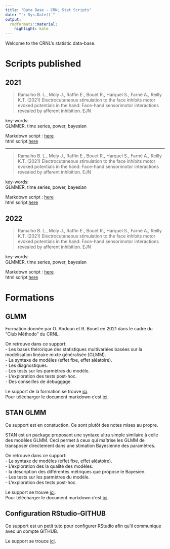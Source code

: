 ```yaml
---
title: "Data Base - CRNL Stat Scripts"
date: "`r Sys.Date()`"
output:
  rmdformats::material:
    highlight: kate
---
```


Welcome to the CRNL's statistic data-base.   

# Scripts published

## 2021

> Ramalho B. L., Moly J., Raffin E., Bouet R., Harquel S., Farnè A., Reilly K.T. (2021) Electrocutaneous stimulation to the face inhibits motor evoked potentials in the hand: Face-hand sensorimotor interactions revealed by afferent inhibition. EJN   

key-words:   
GLMMER, time series, power, bayesian

Markdown script : [here](Scripts/2021/Ramalho_al_2021.html)    
html script:[here](Scripts/2021/Ramalho_al_2021.Rmd)    

***

> Ramalho B. L., Moly J., Raffin E., Bouet R., Harquel S., Farnè A., Reilly K.T. (2021) Electrocutaneous stimulation to the face inhibits motor evoked potentials in the hand: Face-hand sensorimotor interactions revealed by afferent inhibition. EJN   

key-words:   
GLMMER, time series, power, bayesian

Markdown script : [here](Scripts/2021/Ramalho_al_2021.html)   
html script:[here](Scripts/2021/Ramalho_al_2021.Rmd)   

## 2022

> Ramalho B. L., Moly J., Raffin E., Bouet R., Harquel S., Farnè A., Reilly K.T. (2021) Electrocutaneous stimulation to the face inhibits motor evoked potentials in the hand: Face-hand sensorimotor interactions revealed by afferent inhibition. EJN   

key-words:   
GLMMER, time series, power, bayesian

Markdown script : [here](Scripts/2021/Ramalho_al_2021.html)   
html script:[here](Scripts/2021/Ramalho_al_2021.Rmd)    




# Formations

## GLMM

Formation donnée par O. Abdoun  et R. Bouet en 2021 dans le cadre du "Club Méthodo" du CRNL.   

On retrouve dans ce support:   
- Les bases thérorique des statistiques multivariées basées sur la modélisation linéaire mixte généralisée (GLMM).   
- La syntaxe de modèles (effet fixe, effet aléatoire).   
- Les diagnostiques.    
- Les tests sur les parmètres du modèle.    
- L'exploration des tests post-hoc.   
- Des conseilles de debuggage.   

Le support de la formation se trouve  [ici](Formations/GLMM/MixedModel.html).   
Pour télécharger le document markdown c'est [ici](Formations/GLMM/MixedModel.html).   

## STAN GLMM

Ce support est en constuction. Ce sont plutôt des notes mises au propre.   

STAN est un package proposant une syntaxe ultra simple similaire à celle des modèles GLMM. Ceci permet à ceux qui maîtrise les GLMM de transposer directement dans une stimation Bayesienne des paramètres.    

On retrouve dans ce support:   
- La syntaxe de modèles (effet fixe, effet aléatoire).   
- L'exploration des la qualité des modèles.    
- la description des différentes métriques que propose le Bayesien.   
- Les tests sur les parmètres du modèle.    
- L'exploration des tests post-hoc.   

Le support se trouve  [ici](Formations/GLMM_Stan/STAN_GLMM.html).   
Pour télécharger le document markdown c'est [ici](Formations/GLMM_Stan/STAN_GLMM.Rmd).   


## Configuration RStudio-GITHUB

Ce support est un petit tuto pour configurer RStudio afin qu'il communique avec un compte GITHUB.   

Le support se trouce [ici](https://crnl-lab.github.io/Formation_2021_RBouet_Stat_Rstudio_Configuration/).     

